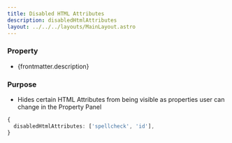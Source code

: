 ```yaml
---
title: Disabled HTML Attributes
description: disabledHtmlAttributes
layout: ../../../layouts/MainLayout.astro
---
```


### Property

- {frontmatter.description}

### Purpose

- Hides certain HTML Attributes from being visible as properties user can change in the Property Panel

```ts
{
  disabledHtmlAttributes: ['spellcheck', 'id'],
}

```
